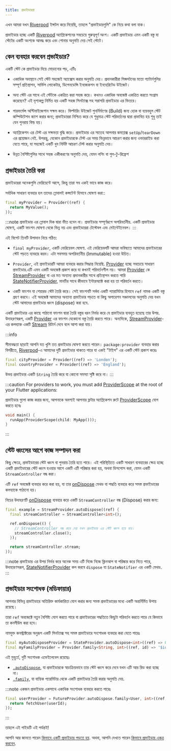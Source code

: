 ```yaml
---
title: প্রভাইডাররা
---
```


এখন আমরা যখন [Riverpod] ইন্সটল করে নিয়েছি, তাহলে "প্রভাইডারগুলি" কে নিয়ে কথা বলা যাক।

প্রভাইডার হচ্ছে একটি [Riverpod] অ্যাপ্লিকেশনের সবচেয়ে গুরুত্বপূর্ণ অংশ।
একটি প্রভাইডার এমন একটি বস্তু যা স্টেটের একটি অংশকে আবদ্ধ করে এবং শোনার অনুমতি দেয়
সেই স্টেটে।

## কেন ব্যবহার করবেন প্রভাইডার?

একটি স্টেট কে প্রভাইডার দিয়ে মোড়ানোর পড়, এটিঃ

- একাধিক অবস্থানে সেই স্টেট সহজেই অ্যাক্সেস করার অনুমতি দেয়।
   প্রদানকারীরা সিঙ্গলটনের মতো প্যাটার্নগুলির সম্পূর্ণ প্রতিস্থাপন,
   সার্ভিস লোকেটার, ডিপেনডেন্সি ইনজেকশন বা ইনহেরিটেড উইজেট।

- অন্য স্টেট এর সাথে এই স্টেটকে একত্রিত করা সহজ করে।
   কখনও একাধিক অবজেক্ট একত্রিত করতে সংগ্রাম করেছেন? এই দৃশ্যকল্প নির্মিত হয়
   একটি সহজ সিনট্যাক্স সহ সরাসরি প্রভাইডার এর ভিতরে।

-  পারফর্মেন্স অপ্টিমাইজেশান সক্ষম করে।
   ফিল্টারিং উইজেট পুনর্নির্মাণের (Build) জন্য হোক বা ব্যয়বহুল স্টেট কম্পিউটেশন ক্যাশ করার জন্য;
   প্রভাইডাররা নিশ্চিত করে যে শুধুমাত্র স্টেট পরিবর্তনের দ্বারা প্রভাবিত হয় শুধু তাই যেন পুনরায় বিল্ড হয়।

- অ্যাপ্লিকেশন এর টেস্ট এর সক্ষমতা বৃদ্ধি করে।
  প্রভাইডার এর সাতেহ আপনার কমপ্লেক্স `setUp`/`tearDown` এর প্রয়োজন নেই. উপরন্তু,
   যেকোন প্রভাইডারকে টেস্ট এর সময় ভিন্নভাবে আচরণ করার জন্য ওভাররাইড করা যেতে পারে, যা
   সহজেই একটি খুব নির্দিষ্ট আচরণ টেস্ট করার অনুমতি দেয়।

- উন্নত বৈশিষ্ট্যগুলির সাথে সহজ একীকরণের অনুমতি দেয়, যেমন লগিং বা
   পুল-টু-রিফ্রেশ

## প্রভাইডার তৈরি করা

প্রভাইডাররা অনেকগুলি ভেরিয়েন্টে আসে, কিন্তু তারা সব একই ভাবে কাজ করে।

সর্বাধিক সাধারণ ব্যবহার হল তাদের গ্লোবালই কন্সটেন্ট হিসাবে ঘোষণা করা::

```dart
final myProvider = Provider((ref) {
  return MyValue();
});
```

:::note
প্রভাইডার এর গ্লোবাল দিক দ্বারা ভীত হবেন না।
প্রভাইডার সম্পূর্ণরূপে অপরিবর্তনীয়. একটি প্রভাইডার ঘোষণা, একটি ফাংশন ঘোষণা থেকে ভিন্ন নয়
এবং প্রভাইডাররা টেস্টেবল এবং মেইন্টেইনেবল।
:::

এই স্নিপেট তিনটি উপাদান নিয়ে গঠিত:

- `final myProvider`, একটি ভেরিয়েবল ঘোষণা.
   এই ভেরিয়েবলটি আমরা ভবিষ্যতে আমাদের প্রভাইডারের স্টেট পড়তে ব্যবহার করব।
   এটা সবসময় অপরিবর্তনীয় (Immutable) হওয়া উচিত।

- `Provider`, এই প্রভাইডারটি আমরা ব্যবহার করার সিদ্ধান্ত নিয়েছি.
  [Provider] হচ্ছে সবচেয়ে সাধারণ প্রভাইডার.এটি এমন একটি অবজেক্ট প্রকাশ করে যা কখনই
   পরিবর্তনশীল নয়।
  আমরা [Provider] কে [StreamProvider] বা এর মত অন্যান্য প্রদানকারীর সাথে প্রতিস্থাপন করতে পারি
   [StateNotifierProvider], মানটির সাথে কীভাবে ইন্টারঅ্যাক্ট করা হয় তা পরিবর্তন করতে।

- একটি ফাংশন যা শেয়ারড স্টেট তৈরি করে।
  সেই ফাংশনটি সর্বদা একটি প্যারামিটার হিসাবে `ref` নামক একটি বস্তু গ্রহণ করবে। এই অবজেক্ট
   আমাদের অন্যান্য প্রভাইডার পড়তে বা কিছু অপারেশন সঞ্চালনের অনুমতি দেয় যখন স্টেট
   আমাদের প্রভাইডার ধ্বংস (dispose) করা হবে.

একটি প্রভাইডার এর কাছে পাঠানো ফাংশন দ্বারা তৈরি বস্তুর ধরন নির্ভর করে যে 
প্রভাইডার ব্যবহৃত হয়েছে তার উপর.
উদাহরণস্বরূপ, একটি [Provider] এর ফাংশন যেকোনো বস্তু তৈরি করতে পারে।
অন্যদিকে, [StreamProvider]-এর কলব্যাক একটি [Stream] রিটার্ন দেবে বলে আশা করা যায়।

:::info

সীমাবদ্ধতা ছাড়াই আপনি যত খুশি তত প্রভাইডার ঘোষণা করতে পারেন।
`package:provider` ব্যবহার করার বিপরীতে, [Riverpod]-এ আমাদের দুটি প্রভাইডার থাকতে পারে যা
একই "টাইপ" এর একটি স্টেট প্রকাশ করেঃ

```dart
final cityProvider = Provider((ref) => 'London');
final countryProvider = Provider((ref) => 'England');
```

উভয় প্রভাইডার একটি `String` তৈরি করে যা কোনো সমস্যা সৃষ্টি করে না।
:::

:::caution
For providers to work, you must add [ProviderScope] at the root of your
Flutter applications:

প্রভাইডার গুলো কাজ করার জন্য, আপনাকে অবশ্যই আপনার ফ্লটার অ্যাপ্লিকেশন রুটে [ProviderScope] যোগ করতে হবেঃ


```dart
void main() {
  runApp(ProviderScope(child: MyApp()));
}
```

:::

## স্টেট ধ্বংসের আগে কাজ সম্পাদন করা


কিছু ক্ষেত্রে, প্রভাইডারের স্টেট ধ্বংস বা পুনরায় তৈরি হতে পারে।
এই পরিস্থিতিতে একটি সাধারণ ব্যবহারের ক্ষেত্র হচ্ছে একটি প্রভাইডারের স্টেট ধ্বংস হওয়ার আগে একটি এটি পরিষ্কার করা হয়, অথবা ডিসপোস করা, যেমন একটি `StreamController` বন্ধ করা।

এটি `ref` অবজেক্ট ব্যবহার করে করা হয়, যা তার [onDispose] মেথড বা পদ্ধতি ব্যবহার করে সমস্ত প্রভাইডারের কলব্যাকে পাঠানো হয়।

নিচের উদাহরণটি [onDispose] ব্যবহার করে একটি `StreamController` বন্ধ (Dispose) করার জন্য:

```dart
final example = StreamProvider.autoDispose((ref) {
  final streamController = StreamController<int>();

  ref.onDispose(() {
    // StreamController বন্ধ করে দেয় যখন প্রভাইডার এর স্টেট ধ্বংস হয়ে যায়।
    streamController.close();
  });

  return streamController.stream;
});
```

:::note
প্রভাইডার এর উপর নির্ভর করে অনেক সময় এটি নিজে নিজে ক্লিনআপ বা পরিষ্কার করে নিতে পারে,
উদাহারণসরূপ, [StateNotifierProvider] কল করবে `dispose` যা `StateNotifier` এর একটি মেথড.
:::

## প্রভাইডার সংশোধক (মডিফায়ার)

আপনার বিভিন্ন প্রভাইডারে অতিরিক্ত কার্যকারিতা যোগ করার জন্য সমস্ত প্রভাইডারের মধ্যে একটি অন্তর্নির্মিত উপায় রয়েছে।

তারা `ref` অবজেক্টে নতুন বৈশিষ্ট্য যোগ করতে পারে বা প্রভাইডারের পদ্ধতিতে কিছুটা পরিবর্তন করতে পারে যে
কিভাবে তা কনসীউম করা হবে।

নামযুক্ত কনস্ট্রাক্টরের অনুরূপ একটি সিনট্যাক্স সহ সমস্ত প্রভাইডারে সংশোধক ব্যবহার করা যেতে পারেঃ

```dart
final myAutoDisposeProvider = StateProvider.autoDispose<int>((ref) => 0);
final myFamilyProvider = Provider.family<String, int>((ref, id) => '$id');
```

এই মুহুর্তে, দুটি সংশোধক এভেইলেবেল রয়েছেঃ

- [`.autoDispose`](./modifiers/auto_dispose), যা প্রভাইডারকে স্বয়ংক্রিয়ভাবে তার স্টেট ধ্বংস করে দেবে
   যখন এটি আর রিড করা হচ্ছে না।
- [`.family`](./modifiers/family), যা বাহ্যিক প্যারমিটার থেকে একটি প্রভাইডার তৈরি করার অনুমতি দেয়.

:::note
একজন প্রভাইডার একসাথে একাধিক সংশোধক ব্যবহার করতে পারেঃ

```dart
final userProvider = FutureProvider.autoDispose.family<User, int>((ref, userId) async {
  return fetchUser(userId);
});
```

:::

তাহলে এই গাইডটি এই পর্যন্তই!

আপনি আর জানতে পারেন [কিভাবে একটি প্রভাইডার পড়তে হয়](../concepts/reading).
অথবা, আপনি দেখতে পারেন [কিভাবে প্রভাইডার একত্র করবেন](../concepts/combining_providers).

[get_it]: http://pub.dev/packages/get_it
[inheritedwidget]: https://api.flutter.dev/flutter/widgets/InheritedWidget-class.html
[stream]: https://api.dart.dev/stable/2.8.4/dart-async/Stream-class.html
[ondispose]: https://pub.dev/documentation/riverpod/latest/riverpod/Ref/onDispose.html
[riverpod]: https://github.com/rrousselgit/riverpod
[hooks_riverpod]: https://pub.dev/packages/hooks_riverpod
[flutter_riverpod]: https://pub.dev/packages/flutter_riverpod
[flutter_hooks]: https://github.com/rrousselGit/flutter_hooks
[provider]: https://pub.dev/documentation/hooks_riverpod/3.0.0-dev.18/hooks_riverpod/Provider-class.html
[streamprovider]: https://pub.dev/documentation/hooks_riverpod/3.0.0-dev.18/hooks_riverpod/StreamProvider-class.html
[statenotifierprovider]: https://pub.dev/documentation/hooks_riverpod/3.0.0-dev.18/legacy/StateNotifierProvider-class.html
[providerscope]: https://pub.dev/documentation/flutter_riverpod/latest/flutter_riverpod/ProviderScope-class.html
